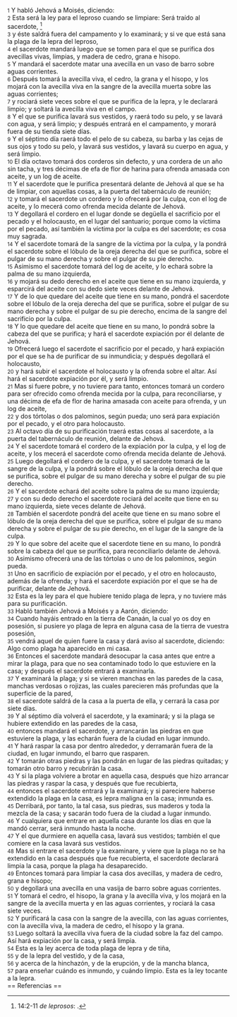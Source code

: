 {{anchor|1}} <small>1</small> Y habló Jehová a Moisés, diciendo:<br>
{{anchor|2}} <small>2</small> Esta será la ley para el leproso cuando se limpiare: Será traído al sacerdote, <ref>14:2-11 ''de leprosos'': {{lib|LU|90|5|3}}.</ref><br>
{{anchor|3}} <small>3</small> y éste saldrá fuera del campamento y lo examinará; y si ve que está sana la plaga de la lepra del leproso,<br>
{{anchor|4}} <small>4</small> el sacerdote mandará luego que se tomen para el que se purifica dos avecillas vivas, limpias, y madera de cedro, grana e hisopo.<br>
{{anchor|5}} <small>5</small> Y mandará el sacerdote matar una avecilla en un vaso de barro sobre aguas corrientes.<br>
{{anchor|6}} <small>6</small> Después tomará la avecilla viva, el cedro, la grana y el hisopo, y los mojará con la avecilla viva en la sangre de la avecilla muerta sobre las aguas corrientes;<br>
{{anchor|7}} <small>7</small> y rociará siete veces sobre el que se purifica de la lepra, y le declarará limpio; y soltará la avecilla viva en el campo.<br>
{{anchor|8}} <small>8</small> Y el que se purifica lavará sus vestidos, y raerá todo su pelo, y se lavará con agua, y será limpio; y después entrará en el campamento, y morará fuera de su tienda siete días.<br>
{{anchor|9}} <small>9</small> Y el séptimo día raerá todo el pelo de su cabeza, su barba y las cejas de sus ojos y todo su pelo, y lavará sus vestidos, y lavará su cuerpo en agua, y será limpio.<br>
{{anchor|10}} <small>10</small> El día octavo tomará dos corderos sin defecto, y una cordera de un año sin tacha, y tres décimas de efa   de flor de harina para ofrenda amasada con aceite, y un log de aceite.<br>
{{anchor|11}} <small>11</small> Y el sacerdote que le purifica presentará delante de Jehová al que se ha de limpiar, con aquellas cosas, a la puerta del tabernáculo de reunión;<br>
{{anchor|12}} <small>12</small> y tomará el sacerdote un cordero y lo ofrecerá por la culpa, con el log   de aceite, y lo mecerá como ofrenda mecida delante de Jehová.<br>
{{anchor|13}} <small>13</small> Y degollará el cordero en el lugar donde se degüella el sacrificio por el pecado y el holocausto, en el lugar del santuario; porque como la víctima por el pecado, así también la víctima por la culpa es del sacerdote; es cosa muy sagrada.<br>
{{anchor|14}} <small>14</small> Y el sacerdote tomará de la sangre de la víctima por la culpa, y la pondrá el sacerdote sobre el lóbulo de la oreja derecha del que se purifica, sobre el pulgar de su mano derecha y sobre el pulgar de su pie derecho.<br>
{{anchor|15}} <small>15</small> Asimismo el sacerdote tomará del log   de aceite, y lo echará sobre la palma de su mano izquierda,<br>
{{anchor|16}} <small>16</small> y mojará su dedo derecho en el aceite que tiene en su mano izquierda, y esparcirá del aceite con su dedo siete veces delante de Jehová.<br>
{{anchor|17}} <small>17</small> Y de lo que quedare del aceite que tiene en su mano, pondrá el sacerdote sobre el lóbulo de la oreja derecha del que se purifica, sobre el pulgar de su mano derecha y sobre el pulgar de su pie derecho, encima de la sangre del sacrificio por la culpa.<br>
{{anchor|18}} <small>18</small> Y lo que quedare del aceite que tiene en su mano, lo pondrá sobre la cabeza del que se purifica; y hará el sacerdote expiación por él delante de Jehová.<br>
{{anchor|19}} <small>19</small> Ofrecerá luego el sacerdote el sacrificio por el pecado, y hará expiación por el que se ha de purificar de su inmundicia; y después degollará el holocausto,<br>
{{anchor|20}} <small>20</small> y hará subir el sacerdote el holocausto y la ofrenda sobre el altar. Así hará el sacerdote expiación por él, y será limpio.<br>
{{anchor|21}} <small>21</small> Mas si fuere pobre, y no tuviere para tanto, entonces tomará un cordero para ser ofrecido como ofrenda mecida por la culpa, para reconciliarse, y una décima de efa   de flor de harina amasada con aceite para ofrenda, y un log de aceite,<br>
{{anchor|22}} <small>22</small> y dos tórtolas o dos palominos, según pueda; uno será para expiación por el pecado, y el otro para holocausto.<br>
{{anchor|23}} <small>23</small> Al octavo día de su purificación traerá estas cosas al sacerdote, a la puerta del tabernáculo de reunión, delante de Jehová.<br>
{{anchor|24}} <small>24</small> Y el sacerdote tomará el cordero de la expiación por la culpa, y el log   de aceite, y los mecerá el sacerdote como ofrenda mecida delante de Jehová.<br>
{{anchor|25}} <small>25</small> Luego degollará el cordero de la culpa, y el sacerdote tomará de la sangre de la culpa, y la pondrá sobre el lóbulo de la oreja derecha del que se purifica, sobre el pulgar de su mano derecha y sobre el pulgar de su pie derecho.<br>
{{anchor|26}} <small>26</small> Y el sacerdote echará del aceite sobre la palma de su mano izquierda;<br>
{{anchor|27}} <small>27</small> y con su dedo derecho el sacerdote rociará del aceite que tiene en su mano izquierda, siete veces delante de Jehová.<br>
{{anchor|28}} <small>28</small> También el sacerdote pondrá del aceite que tiene en su mano sobre el lóbulo de la oreja derecha del que se purifica, sobre el pulgar de su mano derecha y sobre el pulgar de su pie derecho, en el lugar de la sangre de la culpa.<br>
{{anchor|29}} <small>29</small> Y lo que sobre del aceite que el sacerdote tiene en su mano, lo pondrá sobre la cabeza del que se purifica, para reconciliarlo delante de Jehová.<br>
{{anchor|30}} <small>30</small> Asimismo ofrecerá una de las tórtolas o uno de los palominos, según pueda.<br>
{{anchor|31}} <small>31</small> Uno en sacrificio de expiación por el pecado, y el otro en holocausto, además de la ofrenda; y hará el sacerdote expiación por el que se ha de purificar, delante de Jehová.<br>
{{anchor|32}} <small>32</small> Esta es la ley para el que hubiere tenido plaga de lepra, y no tuviere más para su purificación.<br>
{{anchor|33}} <small>33</small> Habló también Jehová a Moisés y a Aarón, diciendo:<br>
{{anchor|34}} <small>34</small> Cuando hayáis entrado en la tierra de Canaán, la cual yo os doy en posesión, si pusiere yo plaga de lepra en alguna casa de la tierra de vuestra posesión,<br>
{{anchor|35}} <small>35</small> vendrá aquel de quien fuere la casa y dará aviso al sacerdote, diciendo: Algo como plaga ha aparecido en mi casa.<br>
{{anchor|36}} <small>36</small> Entonces el sacerdote mandará desocupar la casa antes que entre a mirar la plaga, para que no sea contaminado todo lo que estuviere en la casa; y después el sacerdote entrará a examinarla.<br>
{{anchor|37}} <small>37</small> Y examinará la plaga; y si se vieren manchas en las paredes de la casa, manchas verdosas o rojizas, las cuales parecieren más profundas que la superficie de la pared,<br>
{{anchor|38}} <small>38</small> el sacerdote saldrá de la casa a la puerta de ella, y cerrará la casa por siete días.<br>
{{anchor|39}} <small>39</small> Y al séptimo día volverá el sacerdote, y la examinará; y si la plaga se hubiere extendido en las paredes de la casa,<br>
{{anchor|40}} <small>40</small> entonces mandará el sacerdote, y arrancarán las piedras en que estuviere la plaga, y las echarán fuera de la ciudad en lugar inmundo.<br>
{{anchor|41}} <small>41</small> Y hará raspar la casa por dentro alrededor, y derramarán fuera de la ciudad, en lugar inmundo, el barro que rasparen.<br>
{{anchor|42}} <small>42</small> Y tomarán otras piedras y las pondrán en lugar de las piedras quitadas; y tomarán otro barro y recubrirán la casa.<br>
{{anchor|43}} <small>43</small> Y si la plaga volviere a brotar en aquella casa, después que hizo arrancar las piedras y raspar la casa, y después que fue recubierta,<br>
{{anchor|44}} <small>44</small> entonces el sacerdote entrará y la examinará; y si pareciere haberse extendido la plaga en la casa, es lepra maligna en la casa; inmunda es.<br>
{{anchor|45}} <small>45</small> Derribará, por tanto, la tal casa, sus piedras, sus maderos y toda la mezcla de la casa; y sacarán todo fuera de la ciudad a lugar inmundo.<br>
{{anchor|46}} <small>46</small> Y cualquiera que entrare en aquella casa durante los días en que la mandó cerrar, será inmundo hasta la noche.<br>
{{anchor|47}} <small>47</small> Y el que durmiere en aquella casa, lavará sus vestidos; también el que comiere en la casa lavará sus vestidos.<br>
{{anchor|48}} <small>48</small> Mas si entrare el sacerdote y la examinare, y viere que la plaga no se ha extendido en la casa después que fue recubierta, el sacerdote declarará limpia la casa, porque la plaga ha desaparecido.<br>
{{anchor|49}} <small>49</small> Entonces tomará para limpiar la casa dos avecillas, y madera de cedro, grana e hisopo;<br>
{{anchor|50}} <small>50</small> y degollará una avecilla en una vasija de barro sobre aguas corrientes.<br>
{{anchor|51}} <small>51</small> Y tomará el cedro, el hisopo, la grana y la avecilla viva, y los mojará en la sangre de la avecilla muerta y en las aguas corrientes, y rociará la casa siete veces.<br>
{{anchor|52}} <small>52</small> Y purificará la casa con la sangre de la avecilla, con las aguas corrientes, con la avecilla viva, la madera de cedro, el hisopo y la grana.<br>
{{anchor|53}} <small>53</small> Luego soltará la avecilla viva fuera de la ciudad sobre la faz del campo. Así hará expiación por la casa, y será limpia.<br>
{{anchor|54}} <small>54</small> Esta es la ley acerca de toda plaga de lepra y de tiña,<br>
{{anchor|55}} <small>55</small> y de la lepra del vestido, y de la casa,<br>
{{anchor|56}} <small>56</small> y acerca de la hinchazón, y de la erupción, y de la mancha blanca,<br>
{{anchor|57}} <small>57</small> para enseñar cuándo es inmundo, y cuándo limpio. Esta es la ley tocante a la lepra.<br>
== Referencias ==

<references />
